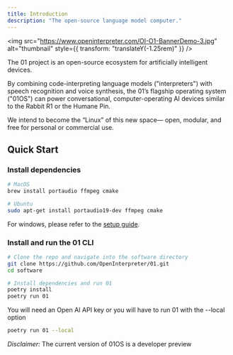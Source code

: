 ```yaml
---
title: Introduction
description: "The open-source language model computer."
---
```


<img
  src="https://www.openinterpreter.com/OI-O1-BannerDemo-3.jpg"
  alt="thumbnail"
  style={{ transform: "translateY(-1.25rem)" }}
/>

The 01 project is an open-source ecosystem for artificially intelligent devices.

By combining code-interpreting language models ("interpreters") with speech recognition and voice synthesis, the 01’s flagship operating system ("01OS") can power conversational, computer-operating AI devices similar to the Rabbit R1 or the Humane Pin.

We intend to become the “Linux” of this new space— open, modular, and free for personal or commercial use.

## Quick Start

### Install dependencies

```bash
# MacOS
brew install portaudio ffmpeg cmake

# Ubuntu
sudo apt-get install portaudio19-dev ffmpeg cmake
```

For windows, please refer to the [setup guide](/getting-started/setup#windows).

### Install and run the 01 CLI

```bash
# Clone the repo and navigate into the software directory
git clone https://github.com/OpenInterpreter/01.git
cd software

# Install dependencies and run 01
poetry install
poetry run 01
```

You will need an Open AI API key or you will have to run 01 with the --local option

```bash
poetry run 01 --local
```

_Disclaimer:_ The current version of 01OS is a developer preview
